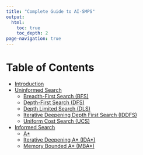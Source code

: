 ```yaml
---
title: "Complete Guide to AI-SMPS"
output: 
  html: 
    toc: true
    toc_depth: 2
page-navigation: true
---
```


<!-- Google tag (gtag.js) -->
<script async src="https://www.googletagmanager.com/gtag/js?id=G-43XXVJQ0JD"></script>
<script>
  window.dataLayer = window.dataLayer || [];
  function gtag(){dataLayer.push(arguments);}
  gtag('js', new Date());

  gtag('config', 'G-43XXVJQ0JD');
</script>

# Table of Contents

- [Introduction](introduction.qmd)
- [Uninformed Search](uninformed.qmd)
  - [Breadth-First Search (BFS)](bfs.qmd)
  - [Depth-First Search (DFS)](dfs.qmd)
  - [Depth Limited Search (DLS)](dls.qmd)
  - [Iterative Deepening Depth First Search (IDDFS)](iddfs.qmd)
  - [Uniform Cost Search (UCS)](ucs.qmd)
- [Informed Search](informed.qmd)
  - [A*](astar.qmd)
  - [Iterative Deepening A* (IDA*)](idastar.qmd)
  - [Memory Bounded A* (MBA*)](mbastar.qmd)
